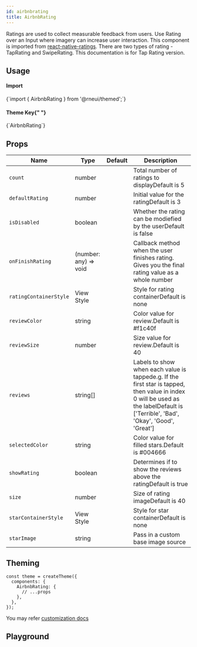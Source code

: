 ```yaml
---
id: airbnbrating
title: AirbnbRating
---
```



<IconsStyle />

Ratings are used to collect measurable feedback from users.
Use Rating over an Input where imagery can increase user interaction.
This component is imported from [react-native-ratings](https://github.com/Monte9/react-native-ratings).
There are two types of rating - TapRating and SwipeRating.
This documentation is for Tap Rating version.

## Usage

<div class="row inline-flex-center">
  <div class="col col--3">
    <h4>Import</h4>
  </div>
  <div class="col col--9">
    <CodeBlock>{`import { AirbnbRating } from '@rneui/themed';`}</CodeBlock>
  </div>
  <div class="col col--3">
    <h4>
      Theme Key{" "}
      <a href="#theming">
        <BiInfoCircle />
      </a>
    </h4>
  </div>
  <div class="col col--9">
    <CodeBlock>{`AirbnbRating`}</CodeBlock>
  </div>
</div>

<Usage />

## Props

<div class='table-responsive'>

| Name                   | Type                  | Default | Description                                                                                                                                                                      |
| ---------------------- | --------------------- | ------- | -------------------------------------------------------------------------------------------------------------------------------------------------------------------------------- |
| `count`                | number                |         | Total number of ratings to displayDefault is 5                                                                                                                                   |
| `defaultRating`        | number                |         | Initial value for the ratingDefault is 3                                                                                                                                         |
| `isDisabled`           | boolean               |         | Whether the rating can be modiefied by the userDefault is false                                                                                                                  |
| `onFinishRating`       | (number: any) => void |         | Callback method when the user finishes rating. Gives you the final rating value as a whole number                                                                                |
| `ratingContainerStyle` | View Style            |         | Style for rating containerDefault is none                                                                                                                                        |
| `reviewColor`          | string                |         | Color value for review.Default is #f1c40f                                                                                                                                        |
| `reviewSize`           | number                |         | Size value for review.Default is 40                                                                                                                                              |
| `reviews`              | string[]              |         | Labels to show when each value is tappede.g. If the first star is tapped, then value in index 0 will be used as the labelDefault is ['Terrible', 'Bad', 'Okay', 'Good', 'Great'] |
| `selectedColor`        | string                |         | Color value for filled stars.Default is #004666                                                                                                                                  |
| `showRating`           | boolean               |         | Determines if to show the reviews above the ratingDefault is true                                                                                                                |
| `size`                 | number                |         | Size of rating imageDefault is 40                                                                                                                                                |
| `starContainerStyle`   | View Style            |         | Style for star containerDefault is none                                                                                                                                          |
| `starImage`            | string                |         | Pass in a custom base image source                                                                                                                                               |

</div>

## Theming

```tsx
const theme = createTheme({
  components: {
    AirbnbRating: {
      // ...props
    },
  },
});
```

You may refer [customization docs](../customizing#theme)

## Playground

<Play />
